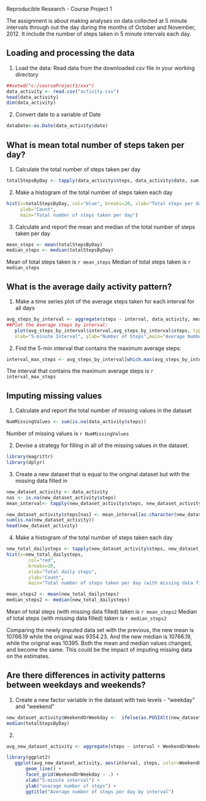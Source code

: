 
Reproducible Research - Course Project 1


The assignment is about making analyses on data collected at 5 minute intervals through out the day during the months of October and November, 2012. It include the number of steps taken in 5 minute intervals each day.

## Loading and processing the data
1. Load the data: Read data from the downloaded csv file in your working directory

```{r DataLoading, echo=TRUE}
##setwd("c:/courseProject1/xxx")
data_activity <- read.csv("activity.csv")
head(data_activity)
dim(data_activity)
```
2. Convert date to a variable of Date
```{r DataDate, echo=TRUE}
dataDate<-as.Date(data_activity$date)
```

## What is mean total number of steps taken per day?
1. Calculate the total number of steps taken per day
```{r TotalSteps, echo=TRUE}
totalStepsByDay <- tapply(data_activity$steps, data_activity$date, sum, na.rm=TRUE)
```
2. Make a histogram of the total number of steps taken each day
```{r Histogram, echo=TRUE}
hist(x=totalStepsByDay, col="blue", breaks=20, xlab="Total steps per day",
     ylab="Count",
     main="Total number of steps taken per day")
```
3. Calculate and report the mean and median of the total number of steps taken per day
```{r MeanMedian, echo=TRUE}
mean_steps <- mean(totalStepsByDay)
median_steps <- median(totalStepsByDay)
```
Mean of total steps taken is `r mean_steps` 
Median of total steps taken is `r median_steps` 

## What is the average daily activity pattern?
1. Make a time series plot of the average steps taken for each interval for all days
```{r SeriesPlot, echo=TRUE}
avg_steps_by_interval <- aggregate(steps ~ interval, data_activity, mean)
##Plot the Average steps by interval:
   plot(avg_steps_by_interval$interval,avg_steps_by_interval$steps, type="l", 
   xlab="5-minute Interval", ylab="Number of Steps",main="Average Number of Daily Steps by Interval")
```
2. Find the 5-min interval that contains the maximum average steps:
```{r FindInterval, echo=TRUE}
interval_max_steps <- avg_steps_by_interval[which.max(avg_steps_by_interval$steps),]
```
The interval that contains the maximum average steps is `r interval_max_steps`

## Imputing missing values
1. Calculate and report the total number of missing values in the dataset
```{r MissingValues, echo=TRUE}
NumMissingValues <- sum(is.na(data_activity$steps))
```
Number of missing values is `r NumMissingValues`

2. Devise a strategy for filling in all of the missing values in the dataset.
```{r package, echo=TRUE}
library(magrittr)
library(dplyr)
```
3. Create a new dataset that is equal to the original dataset but with the missing data filled in
```{r NewDataset, echo=TRUE}
new_dataset_activity <- data_activity
nas <- is.na(new_dataset_activity$steps)
mean_interval<- tapply(new_dataset_activity$steps, new_dataset_activity$interval, mean, na.rm=TRUE, simplify = TRUE)

new_dataset_activity$steps[nas] <- mean_interval[as.character(new_dataset_activity$interval[nas])]
sum(is.na(new_dataset_activity))
head(new_dataset_activity)
```
4. Make a histogram of the total number of steps taken each day
```{r Histogram2, echo=TRUE}
new_total_dailysteps <- tapply(new_dataset_activity$steps, new_dataset_activity$date, sum, na.rm=TRUE, simplify=T)
hist(x=new_total_dailysteps,
        col="red",
        breaks=20,
        xlab="Total daily steps",
        ylab="Count",
        main="Total number of steps taken per day (with missing data filled)")
```

```{r MeanMedian2, echo=TRUE}
mean_steps2 <- mean(new_total_dailysteps)
median_steps2 <- median(new_total_dailysteps)
```
Mean of total steps (with missing data filled) taken is `r mean_steps2`
Median of total steps (with missing data filled) taken is `r median_steps2`

Comparing the newly imputed data set with the previous, the new mean is 10766.19 while the original was 9354.23. And the new median is 10766.19, while the original was 10395. Both the mean and median values changed, and become the same. This could be the impact of imputing missing data on the estimates.

## Are there differences in activity patterns between weekdays and weekends?
1. Create a new factor variable in the dataset with two levels - "weekday" and "weekend"
```{r NewFactorVar, echo=TRUE}
new_dataset_activity$WeekendOrWeekday <-  ifelse(as.POSIXlt(new_dataset_activity$date)$wday %in% c(0,6), 'weekend', 'weekday')
median(totalStepsByDay)
```
2.
```{r AveNewDatasetPlot, echo=TRUE}
avg_new_dataset_activity <- aggregate(steps ~ interval + WeekendOrWeekday, data=new_dataset_activity, mean)

library(ggplot2)
   ggplot(avg_new_dataset_activity, aes(interval, steps, color=WeekendOrWeekday)) + 
       geom_line() + 
       facet_grid(WeekendOrWeekday ~ .) +
       xlab("5-minute interval") + 
       ylab("avarage number of steps") + 
       ggtitle("Average number of steps per day by interval")
```
